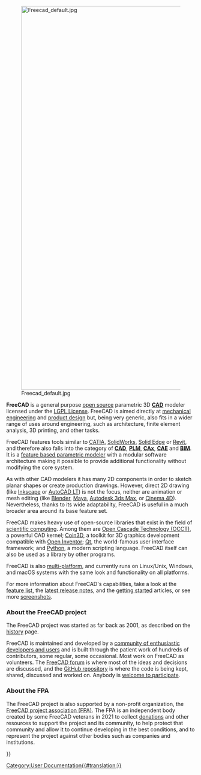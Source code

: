 <languages/>
<translate>
<!--T:13-->
{{Docnav
|[[Online Help Startpage|Online Help Startpage]]
|[[Feature list|Feature list]]
}}

<!--T:1-->
[[Image:Freecad default.jpg|1024px|center]] 

<!--T:2-->
'''FreeCAD''' is a general purpose [https://en.wikipedia.org/wiki/Open_source open source] parametric 3D [https://en.wikipedia.org/wiki/CAD '''CAD'''] modeler licensed under the [[License|LGPL License]]. FreeCAD is aimed directly at [https://en.wikipedia.org/wiki/Mechanical_engineering mechanical engineering] and [https://en.wikipedia.org/wiki/Product_design product design] but, being very generic, also fits in a wider range of uses around engineering, such as architecture, finite element analysis, 3D printing, and other tasks.

<!--T:5-->
FreeCAD features tools similar to [https://en.wikipedia.org/wiki/CATIA CATIA], [https://en.wikipedia.org/wiki/Solidworks SolidWorks], [https://en.wikipedia.org/wiki/Solid_Edge Solid Edge] or [https://en.wikipedia.org/wiki/Autodesk_Revit Revit], and therefore also falls into the category of [https://en.wikipedia.org/wiki/CAD '''CAD'''], [https://en.wikipedia.org/wiki/Product_Lifecycle_Management '''PLM'''], [https://en.wikipedia.org/wiki/CAx '''CAx'''], [https://en.wikipedia.org/wiki/Computer-aided_engineering '''CAE'''] and [https://en.wikipedia.org/wiki/Building_information_modeling '''BIM''']. It is a [https://en.wikipedia.org/wiki/Parametric_feature_based_modeler feature based parametric modeler] with a modular software architecture making it possible to provide additional functionality without modifying the core system.

<!--T:6-->
As with other CAD modelers it has many 2D components in order to sketch planar shapes or create production drawings. However, direct 2D drawing (like [https://inkscape.org/ Inkscape] or [https://en.wikipedia.org/wiki/AutoCAD#AutoCAD_LT AutoCAD LT]) is not the focus, neither are animation or mesh editing (like [https://www.blender.org/ Blender], [https://en.wikipedia.org/wiki/Maya_(software) Maya], [https://en.wikipedia.org/wiki/Autodesk_3ds_Max Autodesk 3ds Max], or [https://en.wikipedia.org/wiki/CINEMA_4D Cinema 4D]). Nevertheless, thanks to its wide adaptability, FreeCAD is useful in a much broader area around its base feature set.

<!--T:7-->
FreeCAD makes heavy use of open-source libraries that exist in the field of [https://en.wikipedia.org/wiki/Scientific_Computation scientific computing]. Among them are [http://OpenCascade.org Open Cascade Technology (OCCT)], a powerful CAD kernel; [https://github.com/coin3d/coin/wiki Coin3D], a toolkit for 3D graphics development compatible with [https://en.wikipedia.org/wiki/Open_Inventor Open Inventor]; [http://www.qt.io/ Qt], the world-famous user interface framework; and [http://www.python.org Python], a modern scripting language. FreeCAD itself can also be used as a library by other programs.

<!--T:8-->
FreeCAD is also [https://en.wikipedia.org/wiki/Cross-platform multi-platform], and currently runs on Linux/Unix, Windows, and macOS systems with the same look and functionality on all platforms.

<!--T:9-->
For more information about FreeCAD's capabilities, take a look at the [[Feature_list|feature list]], the [[Feature_list#Release_notes|latest release notes]], and the [[Getting_started|getting started]] articles, or see more [[Screenshots|screenshots]].

===About the FreeCAD project=== <!--T:10-->

<!--T:12-->
The FreeCAD project was started as far back as 2001, as described on the [[History|history]] page. 

<!--T:11-->
FreeCAD is maintained and developed by a [[contributors|community of enthusiastic developers and users]] and is built through the patient work of hundreds of contributors, some regular, some occasional. Most work on FreeCAD as volunteers. The [http://forum.freecad.org FreeCAD forum] is where most of the ideas and decisions are discussed, and the [https://github.com/FreeCAD/FreeCAD GitHub repository] is where the code is being kept, shared, discussed and worked on. Anybody is [[Help FreeCAD|welcome to participate]].

=== About the FPA === <!--T:15-->

<!--T:16-->
The FreeCAD project is also supported by a non-profit organization, the [https://fpa.freecad.org FreeCAD project association (FPA)]. The FPA is an independent body created by some FreeCAD veterans in 2021 to collect [[donate|donations]] and other resources to support the project and its community, to help protect that community and allow it to continue developing in the best conditions, and to represent the project against other bodies such as companies and institutions.


<!--T:3-->
{{Docnav
|[[Online Help Startpage|Online Help Startpage]]
|[[Feature list|Feature list]]
}}

</translate>
{{Userdocnavi{{#translation:}}}}
[[Category:User Documentation{{#translation:}}]]